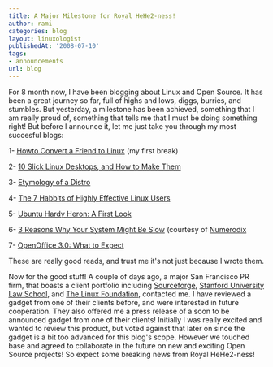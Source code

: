 ```yaml
---
title: A Major Milestone for Royal HeHe2-ness!
author: rami
categories: blog
layout: linuxologist
publishedAt: '2008-07-10'
tags:
- announcements
url: blog
---
```


For 8 month now, I have been blogging about Linux and Open Source. It has been a great journey so far, full of highs and lows, diggs, burries, and stumbles. But yesterday, a milestone has been achieved, something that I am really proud of, something that tells me that I must be doing something right! But before I announce it, let me just take you through my most succesful blogs:

1- [Howto Convert a Friend to Linux](/2007/12/27/howto-convert-a-friend-to-linux) (my first break)

2- [10 Slick Linux Desktops, and How to Make Them](/2008/02/27/10-slick-linux-desktops-and-how-to-make-them)

3- [Etymology of a Distro](/2008/04/06/etymology-of-a-distro)

4- [The 7 Habbits of Highly Effective Linux Users](/2008/04/16/the-7-habits-of-highly-effective-linux-users)

5- [Ubuntu Hardy Heron: A First Look](/2008/04/24/ubuntu-hardy-heron-a-first-look)

6- [3 Reasons Why Your System Might Be Slow](/2008/06/10/3-reasons-why-your-system-might-be-slow) (courtesy of [Numerodix](http://www.matusiak.eu/numerodix/blog/)

7- [OpenOffice 3.0: What to Expect](/2008/07/06/openofficeorg-30-what-to-expect)

These are really good reads, and trust me it's not just because I wrote them.

Now for the good stuff! A couple of days ago, a major San Francisco PR firm, that boasts a client portfolio including [Sourceforge](http://www.sourceforge.com/), [Stanford University Law School](http://www.law.stanford.edu/), and [The Linux Foundation](http://www.linux-foundation.org/), contacted me. I have reviewed a gadget from one of their clients before, and were interested in future cooperation. They also offered me a press release of a soon to be announced gadget from one of their clients! Initially I was really excited and wanted to review this product, but voted against that later on since the gadget is a bit too advanced for this blog's scope. However we touched base and agreed to collaborate in the future on new and exciting Open Source projects! So expect some breaking news from Royal HeHe2-ness!
